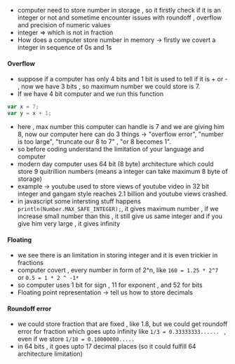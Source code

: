 - computer need to store number in storage , so it firstly check if it is an integer or not and sometime encounter issues with roundoff , overflow and precision of numeric values
- integer => which is not in fraction
- How does a computer store number in memory -> firstly we covert a integer in sequence of 0s and 1s

#### Overflow

- suppose if a computer has only 4 bits and 1 bit is used to tell if it is + or - , now we have 3 bits , so maximum number we could store is 7.
- If we have 4 bit computer and we run this function

```js
var x = 7;
var y = x + 1;
```

- here , max number this computer can handle is 7 and we are giving him 8, now our computer here can do 3 things -> "overflow error", "number is too large", "truncate our 8 to 7" , "or 8 becomes 1".
- so before coding understand the limitation of your language and computer
- modern day computer uses 64 bit (8 byte) architecture which could store 9 quitrillion numbers (means a integer can take maximum 8 byte of storage)
- example -> youtube used to store views of youtube video in 32 bit integer and gangam style reaches 2.1 billion and youtube views crashed.
- in javascript some intersting stuff happens `println(Number.MAX_SAFE_INTEGER);`, it gives maximum number , if we increase small number than this , it still give us same integer and if you give him very large , it gives infinity

#### Floating

- we see there is an limitation in storing integer and it is even trickier in fractions
- computer covert , every number in form of 2^n, like `160 = 1.25 * 2^7 ` or `0.5 = 1 * 2 ^ -1*`
- so computer uses 1 bit for sign , 11 for exponent , and 52 for bits
- Floating point representation -> tell us how to store decimals

#### Roundoff error

- we could store fraction that are fixed , like 1.8, but we could get roundoff error for fraction which goes upto infinity like `1/3 = 0.33333333...... ` , even if we store `1/10 = 0.10000000.....`
- in 64 bits , it goes upto 17 decimal places (so it could fulfill 64 architecture limitation)
